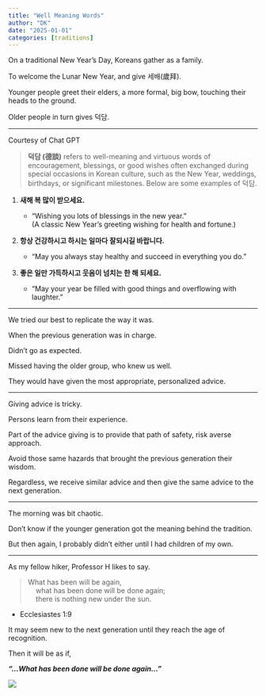 ```yaml
---
title: "Well Meaning Words"
author: "DK"
date: "2025-01-01"
categories: [traditions]
---
```


On a traditional New Year's Day, Koreans gather as a family.

To welcome the Lunar New Year, and give 세배(歲拜).

Younger people greet their elders, a more formal, big bow, touching their heads to the ground.

Older people in turn gives 덕담.

------------------------------------------------------------------------

Courtesy of Chat GPT

> **덕담 (德談)** refers to well-meaning and virtuous words of encouragement, blessings, or good wishes often exchanged during special occasions in Korean culture, such as the New Year, weddings, birthdays, or significant milestones. Below are some examples of 덕담.

1.  **새해 복 많이 받으세요.**

    -   "Wishing you lots of blessings in the new year."\
        (A classic New Year’s greeting wishing for health and fortune.)

2.  **항상 건강하시고 하시는 일마다 잘되시길 바랍니다.**

    -   "May you always stay healthy and succeed in everything you do."

3.  **좋은 일만 가득하시고 웃음이 넘치는 한 해 되세요.**

    -   "May your year be filled with good things and overflowing with laughter."

------------------------------------------------------------------------

We tried our best to replicate the way it was.

When the previous generation was in charge.

Didn't go as expected.

Missed having the older group, who knew us well.

They would have given the most appropriate, personalized advice.

------------------------------------------------------------------------

Giving advice is tricky.

Persons learn from their experience.

Part of the advice giving is to provide that path of safety, risk averse approach.

Avoid those same hazards that brought the previous generation their wisdom.

Regardless, we receive similar advice and then give the same advice to the next generation.

------------------------------------------------------------------------

The morning was bit chaotic.

Don't know if the younger generation got the meaning behind the tradition.

But then again, I probably didn't either until I had children of my own.

------------------------------------------------------------------------

As my fellow hiker, Professor H likes to say.

> What has been will be again,\
>     what has been done will be done again;\
>     there is nothing new under the sun.

-   Ecclesiastes 1:9

It may seem new to the next generation until they reach the age of recognition.

Then it will be as if,

***"...What has been done will be done again..."***

![](images/20250101_085208~2.jpg)
